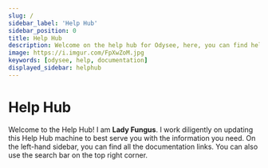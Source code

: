 ```yaml
---
slug: /
sidebar_label: 'Help Hub'
sidebar_position: 0
title: Help Hub
description: Welcome on the help hub for Odysee, here, you can find help to everything Odysee related.
image: https://i.imgur.com/FpXwZoM.jpg
keywords: [odysee, help, documentation]
displayed_sidebar: helphub
---
```


# Help Hub


<FungusCard>
	Welcome to the Help Hub! I am <b>Lady Fungus</b>. I work diligently on updating this Help Hub machine to best serve you with the information you need. On the left-hand sidebar, you can find all the documentation links. You can also use the search bar on the top right corner.
</FungusCard>

<head>
  <meta name="google-site-verification" content="xhI41Q_8rnEEaYcNW4psJHkU-3Qby8oll300XXXjnjg" />
</head>
